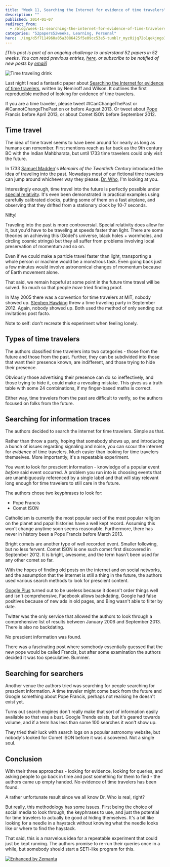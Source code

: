 ```yaml
---
title: "Week 11, Searching the Internet for evidence of time travelers"
description: ""
published: 2014-01-07
redirect_from:
  - /blog/week-11-searching-the-internet-for-evidence-of-time-travelers/swizec/6479
categories: "52papers52weeks, Learning, Personal"
hero: ./img/d5f7114960a05a3086425f5e09cc53e5-tumblr_myz0ijq72o1qekjngo1_500.jpg
---
```


_\[This post is part of an ongoing challenge to understand 52 papers in 52 weeks. You can read previous entries, [here](http://swizec.com/blog/category/52-papers-in-52-weeks), or subscribe to be notified of new posts by [email](http://swiz.ec/52papers-list)]_

![Time traveling drink](./img/d5f7114960a05a3086425f5e09cc53e5-tumblr_myz0ijq72o1qekjngo1_500.jpg)

Last night I read a fantastic paper about [Searching the Internet for evidence of time travelers](http://arxiv.org/abs/1312.7128), written by Nemiroff and Wilson. It outlines the first reproducible method of looking for evidence of time travelers.

If you are a time traveler, please tweet #ICanChangeThePast or #ICannotChangeThePast on or before August 2013. Or tweet about [Pope](http://en.wikipedia.org/wiki/Pope "Pope") Francis before April 2013, or about Comet ISON before September 2012.

## Time travel

The idea of time travel seems to have been around for nearly as long as humans can remember. First mentions reach as far back as the 9th century BC with the Indian Mahbharata, but until 1733 time travelers could only visit the future.

In 1733 [Samuel Madden](http://en.wikipedia.org/wiki/Samuel_Madden "Samuel Madden")'s _Memoirs of the Twentieth Century_ introduced the idea of traveling into the past. Nowadays most of our fictional time travelers can jump around whichever way they please. [Dr. Who](http://en.wikipedia.org/wiki/Doctor_Who "Doctor Who"), I'm looking at you.

Interestingly enough, time travel into the future is perfectly possible under [special relativity](http://en.wikipedia.org/wiki/Special_relativity "Special relativity"). It's even been demonstrated in practical examples using carefully calibrated clocks, putting some of them on a fast airplane, and observing that they drifted from a stationary clock by 10-7 seconds.

Nifty!

Traveling into the past is more controversial. Special relativity does allow for it, but you'd have to be traveling at speeds faster than light. There are some theories on achieving this (Gödel's universe, black holes + wormholes, and circling cosmic strings) but they all suffer from problems involving local preservation of momentum and so on.

Even if we could make a particle travel faster than light, transporting a whole person or machine would be a monstrous task. Even going back just a few minutes would involve astronomical changes of momentum because of Earth movement alone.

That said, we remain hopeful at some point in the future time travel will be solved. So much so that people _have_ tried finding proof.

In May 2005 there was a convention for time travelers at MIT, nobody showed up. [Stephen Hawking](http://www.hawking.org.uk/ "Stephen Hawking") threw a time traveling party in September 2012. Again, nobody showed up. Both used the method of only sending out invitations post facto.

Note to self: don't recreate this experiment when feeling lonely.

## Types of time travelers

The authors classified time travelers into two categories - those from the future and those from the past. Further, they can be subdivided into those that want their presence known, are indifferent, and those trying to hide their presence.

Obviously those advertising their presence can do so ineffectively, and those trying to hide it, could make a revealing mistake. This gives us a truth table with some 24 combinations, if my finger-based maths is correct.

Either way, time travelers from the past are difficult to verify, so the authors focused on folks from the future.

## Searching for information traces

The authors decided to search the internet for time travelers. Simple as that.

Rather than throw a party, hoping that somebody shows up, and introducing a bunch of issues regarding signaling and noise, you can scour the internet for _evidence_ of time travelers. Much easier than looking for time travelers themselves. More importantly, it's a repeatable experiment.

You want to look for prescient information - knowledge of a popular event _before_ said event occurred. A problem you run into is choosing events that are unambiguously referenced by a single label and that will stay relevant long enough for time travelers to still care in the future.

The authors chose two keyphrases to look for:

- Pope Francis
- Comet ISON

Catholicism is currently the most popular sect of the most popular religion on the planet and papal histories have a well kept record. Assuming this won't change anytime soon seems reasonable. Furthermore, there has never in history been a Pope Francis before March 2013.

Bright comets are another type of well recorded event. Smaller following, but no less fervent. Comet ISON is one such comet first discovered in September 2012. It is bright, awesome, and the term hasn't been used for any other comet so far.

With the hopes of finding old posts on the internet and on social networks, and the assumption that the internet is still a thing in the future, the authors used various search methods to look for prescient content.

[Google Plus](https://plus.google.com/ "Google+") turned out to be useless because it doesn't order things well and isn't comprehensive, Facebook allows backdating, Google had false positives because of new ads in old pages, and Bing wasn't able to filter by date.

Twitter was the only service that allowed the authors to look through a comprehensive list of results between January 2006 and September 2013. There is also no backdating.

No prescient information was found.

There was a fascinating post where somebody essentially guessed that the new pope would be called Francis, but after some examination the authors decided it was too speculative. Bummer.

## Searching for searchers

Another venue the authors tried was searching for people searching for prescient information. A time traveler might come back from the future and Google something about Pope Francis, perhaps not realising he doesn't exist yet.

Turns out search engines don't really make that sort of information easily available so that was a bust. Google Trends exists, but it's geared towards volume, and if a term has less than some 100 searches it won't show up.

They tried their luck with search logs on a popular astronomy website, but nobody's looked for Comet ISON before it was discovered. Not a single soul.

## Conclusion

With their three approaches - looking for evidence, looking for queries, and asking people to go back in time and post something for them to find - the authors came up empty handed. No evidence of time travelers has been found.

A rather unfortunate result since we all know Dr. Who is real, right?

But really, this methodology has some issues. First being the choice of social media to look through, the keyphrases to use, and just the potential for time travelers to actually be good at hiding themselves. It's a bit like looking for a needle in a haystack without knowing what the needle looks like or where to find the haystack.

That said, this is a marvelous idea for a repeatable experiment that could just be kept running. The authors promise to re-run their queries once in a while, but somebody should start a SETI-like program for this.

[![Enhanced by Zemanta](https://img.zemanta.com/zemified_e.png?x-id=fbed68fa-ca69-4970-a3cb-85528ec9eed9)](http://www.zemanta.com/?px "Enhanced by Zemanta")
